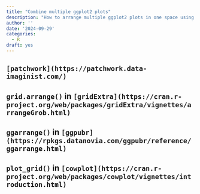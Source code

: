 ```yaml
---
title: "Combine multiple ggplot2 plots"
description: "How to arrange multiple ggplot2 plots in one space using `patchwork`, `grid.arrange()` in `gridExtra`, `ggarrange()` in `ggpubr`, and `plot_grid()` in `cowplot`"
author: ''
date: '2024-09-29'
categories: 
  - R
draft: yes
---
```


## `[patchwork](https://patchwork.data-imaginist.com/)`

## `grid.arrange()` in `[gridExtra](https://cran.r-project.org/web/packages/gridExtra/vignettes/arrangeGrob.html)`

## `ggarrange()` in `[ggpubr](https://rpkgs.datanovia.com/ggpubr/reference/ggarrange.html)`

## `plot_grid()` in `[cowplot](https://cran.r-project.org/web/packages/cowplot/vignettes/introduction.html)`

